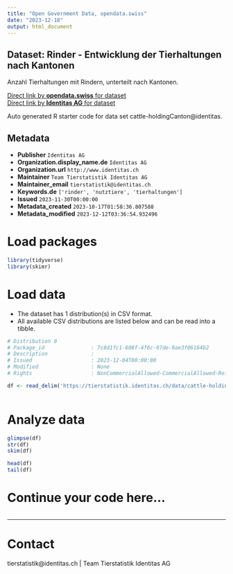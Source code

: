 ```yaml
---
title: "Open Government Data, opendata.swiss"
date: "2023-12-18"
output: html_document
---
```


## Dataset: Rinder - Entwicklung der Tierhaltungen nach Kantonen

Anzahl Tierhaltungen mit Rindern, unterteilt nach Kantonen. 

[Direct link by **opendata.swiss** for dataset](https://opendata.swiss/de/dataset/rinder-entwicklung-der-tierhaltungen-nach-kantonen)<br>
[Direct link by **Identitas AG** for dataset](https://tierstatistik.identitas.ch/)

Auto generated R starter code for data set cattle-holdingCanton@identitas.

## Metadata

- **Publisher** `Identitas AG`
- **Organization.display_name.de** `Identitas AG`
- **Organization.url** `http://www.identitas.ch`
- **Maintainer** `Team Tierstatistik Identitas AG`
- **Maintainer_email** `tierstatistik@identitas.ch`
- **Keywords.de** `['rinder', 'nutztiere', 'tierhaltungen']`
- **Issued** `2023-11-30T00:00:00`
- **Metadata_created** `2023-10-17T01:58:36.807588`
- **Metadata_modified** `2023-12-12T03:36:54.932496`


# Load packages

```r

library(tidyverse)
library(skimr)

```

# Load data

-   The dataset has 1 distribution(s) in CSV format.
-   All available CSV distributions are listed below and can be read into a tibble.

```r

# Distribution 0
# Package_id               : 7c8d1fc1-608f-4f6c-97de-9ae3f06164b2
# Description              : 
# Issued                   : 2023-12-04T00:00:00
# Modified                 : None
# Rights                   : NonCommercialAllowed-CommercialAllowed-ReferenceRequired

df <- read_delim('https://tierstatistik.identitas.ch/data/cattle-holdingCanton.csv')



```

# Analyze data

```r

glimpse(df)
str(df)
skim(df)

head(df)
tail(df)

```

# Continue your code here...

```r

```

------------------------------------------------------------------------

# Contact

tierstatistik@identitas.ch | Team Tierstatistik Identitas AG
